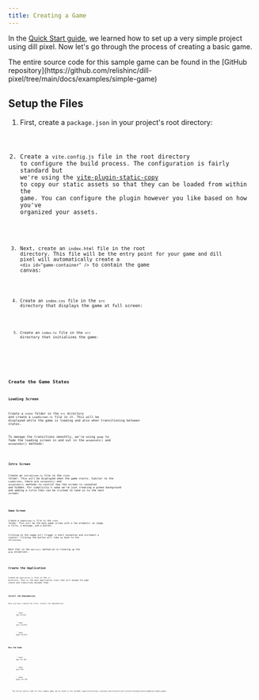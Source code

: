 ```yaml
---
title: Creating a Game
---
```




In the [Quick Start guide](./quick-start), we learned how to set up a very simple project using dill pixel.
Now let's go through the process of creating a basic game.

<Aside type="tip">
	The entire source code for this sample game can be found in the [GitHub repository](https://github.com/relishinc/dill-pixel/tree/main/docs/examples/simple-game)
</Aside>

## Setup the Files

<Steps>

1. First, create a `package.json` in your project's root directory:

	<Code code={packageJson} lang="json" title="package.json" />

2. Create a `vite.config.js` file in the root directory to configure the build process. The configuration
is fairly standard but we're using the [vite-plugin-static-copy](https://www.npmjs.com/package/vite-plugin-static-copy)
to copy our static assets so that they can be loaded from within the game. You can configure the plugin
however you like based on how you've organized your assets.

	<Code code={viteConfigJs} lang="js" title="vite.config.js" />

3. Next, create an `index.html` file in the root directory. This file will be the entry point for your 
game and dill pixel will automatically create a `<div id="game-container" />` to contain the game canvas:

	<Code code={indexHtml} lang="html" title="index.html" />

4. Create an `index.css` file in the `src` directory that displays the game at full screen:

	<Code code={indexCss} lang="css" title="src/index.css" />

5. Create an `index.ts` file in the `src` directory that initializes the game:

	<Code code={indexTs} lang="ts" title="src/index.ts" />

</Steps>

## Create the Game States

### Loading Screen

Create a `state` folder in the `src` directory and create a `LoadScreen.ts` file in it. This will 
be displayed while the game is loading and also when transitioning between states.

To manage the transitions smoothly, we're using `gsap` to fade the loading screen in and out 
in the `animateIn()` and `animateOut()` methods:

<Code code={loadScreenTs} lang="ts" title="src/state/LoadScreen.ts" />

### Intro Screen

Create an `IntroScreen.ts` file in the `state` folder. This will be displayed when the game starts. 
Similar to the `LoadScreen`, there are `animateIn()` and `animateOut()` methods to control how the screen 
is revealed and hidden. For simplicity's sake we're just creating a green background and adding a title 
that can be clicked to take us to the next screen:

<Code code={introScreenTs} lang="ts" title="src/state/IntroScreen.ts" />

### Game Screen

Create a `GameScreen.ts` file in the `state` folder. This will be the main game screen with a few
elements: an image, a title, a message, and a button.

Clicking on the image will trigger a short animation and increment a counter. Clicking the 
button will take us back to the `IntroScreen`.

Note that in the `destroy()` method we're cleaning up the `gsap` animations.

<Code code={gameScreenTs} lang="ts" title="src/state/GameScreen.ts" />

## Create the Application

Create an `Application.ts` file in the `src` directory. This is the main application class that will
manage the game states and transitions between them:

<Code code={applicationTs} lang="ts" title="src/Application.ts" />

### Install the Dependencies

Once you have created the files, install the dependencies:

<Tabs>
	<TabItem label={"npm"}>
		```bash
		npm install
		```
	</TabItem>
	<TabItem label={"yarn"}>
		```bash
		yarn install
		```
	</TabItem>
	<TabItem label={"pnpm"}>
		```bash
		pnpm install
		```
	</TabItem>
</Tabs>

### Run the Game

<Tabs>
	<TabItem label={"npm"}>
		```bash
		npm run dev
		```
	</TabItem>
	<TabItem label={"yarn"}>
		```bash
		yarn dev
		```
	</TabItem>
	<TabItem label={"pnpm"}>
		```bash
		pnpm run dev
		```
	</TabItem>
</Tabs>

<Aside type="tip">
	The entire source code for this sample game can be found in the [GitHub repository](https://github.com/relishinc/dill-pixel/tree/main/docs/examples/simple-game)
</Aside>

